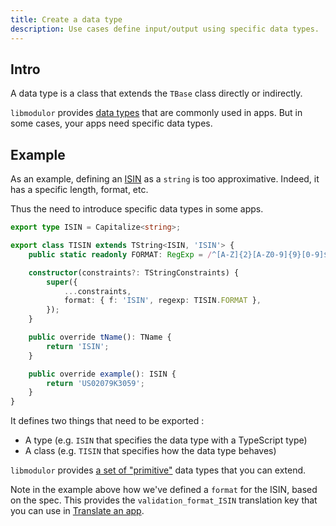 ```yaml
---
title: Create a data type
description: Use cases define input/output using specific data types.
---
```


## Intro

A data type is a class that extends the `TBase` class directly or indirectly.

`libmodulor` provides [data types](../references/data-types) that are commonly used in apps.
But in some cases, your apps need specific data types.

## Example

As an example, defining an [ISIN](https://www.isin.org) as a `string` is too approximative.
Indeed, it has a specific length, format, etc.

Thus the need to introduce specific data types in some apps.

```typescript title="TISIN.ts"
export type ISIN = Capitalize<string>;

export class TISIN extends TString<ISIN, 'ISIN'> {
    public static readonly FORMAT: RegExp = /^[A-Z]{2}[A-Z0-9]{9}[0-9]$/;

    constructor(constraints?: TStringConstraints) {
        super({
            ...constraints,
            format: { f: 'ISIN', regexp: TISIN.FORMAT },
        });
    }

    public override tName(): TName {
        return 'ISIN';
    }

    public override example(): ISIN {
        return 'US02079K3059';
    }
}
```

It defines two things that need to be exported :

- A type (e.g. `ISIN` that specifies the data type with a TypeScript type)
- A class (e.g. `TISIN` that specifies how the data type behaves)

`libmodulor` provides [a set of "primitive"](https://github.com/c100k/libmodulor/tree/master/dist/esm/dt/base) data types that you can extend.

Note in the example above how we've defined a `format` for the ISIN, based on the spec.
This provides the `validation_format_ISIN` translation key that you can use in [Translate an app](./translate-app).
